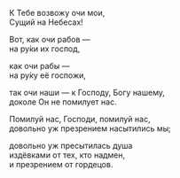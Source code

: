К Тебе возвожу очи мои,  
Сущий на Небесах!

Вот, как очи рабов —  
на ру́ки их господ,

как очи рабы —  
на ру́ку её госпожи,

так очи наши — к Господу, Богу нашему,  
доколе Он не помилует нас.

Помилуй нас, Господи, помилуй нас,  
довольно уж презрением насытились мы;

довольно уж пресытилась душа  
издёвками от тех, кто надмен,  
и презрением от гордецов.
